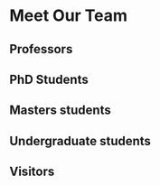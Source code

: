 

# Meet Our Team

## Professors

<TeamMembers roleFilter="Professor" />

## PhD Students

<TeamMembers roleFilter="PhD student" />

## Masters students

<TeamMembers roleFilter="Masters student" />

## Undergraduate students

<TeamMembers roleFilter="Undergraduate student" />

## Visitors

<TeamMembers roleFilter="Visitor" />